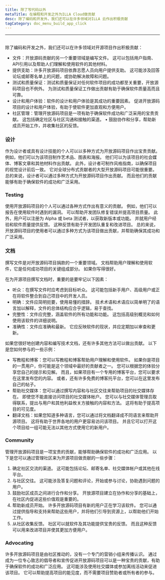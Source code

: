 ```yaml
---
title: 除了写代码以外
metaTitle: 在编程和开发之外为ILLA Cloud做贡献
desc: 除了编码和开发外，我们还可以在许多领域对ILLA 云作出积极贡献
tagCategory: doc_menu_build_app_click
---
```


* * *

## <Heading hidden>除了写代码以外</Heading>

除了编码和开发之外，我们还可以在许多领域对开源项目作出积极贡献：

-   文件：开放源码贡献的另一个重要领域是编写文件。 这可以包括用户指南、API引用以及帮助人们理解和使用软件的其他材料。
-   提供支助：许多开放源码项目依靠志愿人员向用户提供支助。 这可能涉及回答论坛或邮寄名单上的问题，或协助解决故障和问题。
-   测试和质量保证：测试和质量保证对任何软件项目的成功都至关重要，开放源码项目也不例外。 为测试和质量保证工作做出贡献有助于确保软件质量高而且可靠。
-   设计和用户体验：软件的设计和用户体验是其成功的重要因素。 促进开放源码项目的设计和用户体验，有助于使软件更加直观和方便用户。
-   社区管理：管理开放源码项目是一项有助于确保软件成功和广泛采用的宝贵贡献。 这包括确定社区与社区沟通和接触的渠道。 • 鼓励协作和分享，帮助新成员开始工作，并收集社区的反馈。

### [](https://www.illacloud.com/zh-CN/blog/opensource-for-non-developers#design)设计

作为设计者或具有设计技能的个人可以以多种方式为开放源码项目作出宝贵贡献。 例如，他们可以为该项目制作艺术品、图表和海报。 他们可以为该项目的社会媒体、博客文章和其他材料作出贡献。 此外，设计者可制作风格指南，以确保项目的视觉设计前后一致。 它对全球分布式贡献者的大型开放源码项目可能很重要。 总的来说，设计者可以通过多种方式为开放源码项目作出贡献。 而且他们的贡献能够有助于确保软件的成功和广泛采用。

### [](https://www.illacloud.com/zh-CN/blog/opensource-for-non-developers#testing)Testing

使用开放源码项目的个人可以通过各种方式作出有意义的贡献。 例如，他们可以报告在使用软件时遇到的漏洞。 可以帮助开发团队修复错误并提高项目质量。 此外，用户可以注册为 Alpha 或 beta 测试者，以获取新版本或功能。 并就用户经验和软件质量提供反馈。 这种反馈有助于开发团队重复和改进项目。 总的来说，开放源码项目的使用者可以通过多种方式为该项目做出贡献，并帮助确保其成功和广泛采用。

### [](https://www.illacloud.com/zh-CN/blog/opensource-for-non-developers#documentation)文档

撰写文件是对开放源码项目捐款的一个重要领域。 文档帮助用户理解和使用软件，它是任何成功项目的关键组成部分。 如果你写得很好。

在为开源项目撰写文档时，重要的是要牢记以下因素：

-   听众：在撰写文件时应考虑到目标听众。 这可能包括新手用户、高级用户或正在将软件整合到自己项目中的开发人员。
-   明确：文件应简明扼要，使用易懂的措辞。 技术术语和术语应以简单明了的语言加以解释，文件的总体结构应合乎逻辑，易于查找。
-   完整性：文件应完整，涵盖软件的所有功能和功能。 这包括高级别概览和如何使用该软件的详细说明。
-   准确性：文件应准确和最新。 它应反映软件的现状，并应定期加以审查和更新。

如果您很好地创建内容和编写技术文档，还有许多其他方法可以做出贡献。 以下是您如何参与的一些示例：

-   写教程和博客：您可以写教程和博客帮助用户理解和使用软件。 如果你是项目的一贯用户，你可能是这个领域中最好的贡献者之一。 您可以根据您的体验分享您自己的提示和见解。 而且，如果项目有一个专用的博客平台，您可以要求在这里发布您的内容。 或者，还有许多免费的博客托平台，您可以在这里发布自己的帖子。
-   帮助社交媒体：您可以通过撰写内容和与社区交往来帮助项目的社交媒体存在。 即使您不能直接访问项目的社交媒体帐户。 您可以与社交媒体管理员取得联系，提出与用户和其他利益攸关方接触的内容和方法。 这将有助于提高项目的可见度。
-   翻译文档：如果您知道多种语言，您可以通过将文档翻译成不同语言来帮助开源项目。 这将有助于世界各地的用户更容易访问该项目。 并且它可以打开这个项目给一组可能无法以其他方式使用它的新用户。

### [](https://www.illacloud.com/zh-CN/blog/opensource-for-non-developers#community)Community

管理开放源码项目是一项宝贵的贡献，能够帮助确保软件的成功和广泛应用。 以下是您可以通过管理社区来为开源项目做贡献的一些步骤：

1.  确定社区交流的渠道。 这可能包括论坛、邮寄名单、社交媒体帐户或其他在线平台。
2.  与社区交往。 这可能涉及答复问题和评论，开始或参与讨论，协助遇到问题的用户。
3.  鼓励社区成员之间进行合作和分享。 开放源项目建立在协作和分享的基础上，在社区内促进这些价值观是重要的。
4.  帮助新成员开始。 许多开放源码项目有新的用户正在学习该软件。 您可以通过提供指导和支持来帮助这些用户，并将他们引导到资源上，以帮助他们开始工作。
5.  从社区收集反馈。 社区可以就软件及其功能提供宝贵的反馈。 而且这种反馈可以用来改进项目并使其更加方便用户。

### [](https://www.illacloud.com/zh-CN/blog/opensource-for-non-developers#advocating)Advocating

许多开放源码项目是由社区推动的，没有一个专门的营销小组来传播认识。 通过成为一位专心致志的倡导者和宣传促进开放源码项目可以是一种宝贵的贡献，有助于确保软件的成功和广泛应用。 这可能涉及使用社交媒体或参加离线活动来促进该项目。 它可以帮助提高项目的能见度，而不需要项目赞助者或所有者的参与。
